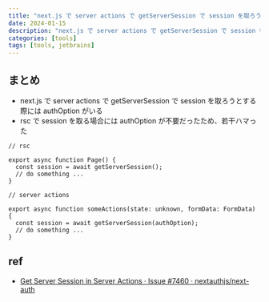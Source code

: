 ```yaml
---
title: "next.js で server actions で getServerSession で session を取ろうとする際には authOption がいる"
date: 2024-01-15
description: "next.js で server actions で getServerSession で session を取ろうとする際には authOption がいる"
categories: [tools]
tags: [tools, jetbrains]
---
```


## まとめ
- next.js で server actions で getServerSession で session を取ろうとする際には authOption がいる
- rsc で session を取る場合には authOption が不要だったため、若干ハマった

```tsx
// rsc

export async function Page() {
  const session = await getServerSession();
  // do something ...
}

// server actions

export async function someActions(state: unknown, formData: FormData) {
  const session = await getServerSession(authOption);
  // do something ...
}
```

## ref
* [Get Server Session in Server Actions · Issue #7460 · nextauthjs/next-auth](https://github.com/nextauthjs/next-auth/issues/7460)
